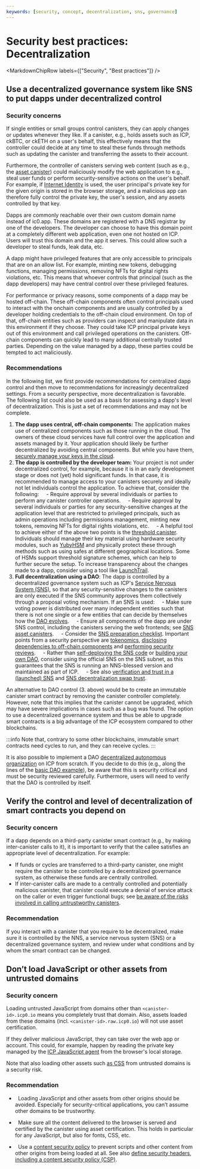 ```yaml
---
keywords: [security, concept, decentralization, sns, governance]
---
```



# Security best practices: Decentralization

<MarkdownChipRow labels={["Security", "Best practices"]} />

## Use a decentralized governance system like SNS to put dapps under decentralized control

### Security concerns

If single entities or small groups control canisters, they can apply changes or updates whenever they like. If a canister, e.g., holds assets such as ICP, ckBTC, or ckETH on a user's behalf, this effectively means that the controller could decide at any time to steal these funds through methods such as updating the canister and transferring the assets to their account.

Furthermore, the controller of canisters serving web content (such as e.g., the [asset canister](/docs/current/references/asset-canister)) could maliciously modify the web application to e.g., steal user funds or perform security-sensitive actions on the user's behalf. For example, if [Internet Identity](/docs/current/building-dapps/using-network-features/authentication/overview) is used, the user principal's private key for the given origin is stored in the browser storage, and a malicious app can therefore fully control the private key, the user's session, and any assets controlled by that key.

Dapps are commonly reachable over their own custom domain name instead of ic0.app. These domains are registered with a DNS registrar by one of the developers. The developer can choose to have this domain point at a completely different web application, even one not hosted on ICP. Users will trust this domain and the app it serves. This could allow such a developer to steal funds, leak data, etc.

A dapp might have privileged features that are only accessible to principals that are on an allow list. For example, minting new tokens, debugging functions, managing permissions, removing NFTs for digital rights violations, etc. This means that whoever controls that principal (such as the dapp developers) may have central control over these privileged features.

For performance or privacy reasons, some components of a dapp may be hosted off-chain. These off-chain components often control principals used to interact with the onchain components and are usually controlled by a developer holding credentials to the off-chain cloud environment. On top of that, off-chain entities such as providers can inspect and manipulate data in this environment if they choose. They could take ICP principal private keys out of this environment and call privileged operations on the canisters. Off-chain components can quickly lead to many additional centrally trusted parties. Depending on the value managed by a dapp, these parties could be tempted to act maliciously.

### Recommendations

In the following list, we first provide recommendations for centralized dapp control and then move to recommendations for increasingly decentralized settings. From a security perspective, more decentralization is favorable. The following list could also be used as a basis for assessing a dapp's level of decentralization. This is just a set of recommendations and may not be complete.
1. **The dapp uses central, off-chain components:** The application makes use of centralized components such as those running in the cloud. The owners of these cloud services have full control over the application and assets managed by it. Your application should likely be further decentralized by avoiding central components. But while you have them, [securely manage your keys in the cloud](https://cloudsecurityalliance.org/research/topics/cloud-key-management/).
2. **The dapp is controlled by the developer team:** Your project is not under decentralized control, for example, because it is in an early development stage or does not (yet) hold significant funds. In that case, it is recommended to manage access to your canisters securely and ideally not let individuals control the application. To achieve that, consider the following:
    - Require approval by several individuals or parties to perform any canister controller operations.
    - Require approval by several individuals or parties for any security-sensitive changes at the application level that are restricted to privileged principals, such as admin operations including permissions management, minting new tokens, removing NFTs for digital rights violations, etc.
    - A helpful tool to achieve either of the above two points is the [threshold canister](https://github.com/dfinity/threshold). Individuals should manage their key material using hardware security modules, such as [YubyHSM](https://www.yubico.com/ch/store/yubihsm-2-series/) and physically protect these through methods such as using safes at different geographical locations. Some of HSMs support threshold signature schemes, which can help to further secure the setup. To increase transparency about the changes made to a dapp, consider using a tool like [LaunchTrail](https://github.com/spinner-cash/launchtrail).
3. **Full decentralization using a DAO**: The dapp is controlled by a decentralized governance system such as ICP's [Service Nervous System (SNS)](/docs/current/building-dapps/governing-dapps/overview), so that any security-sensitive changes to the canisters are only executed if the SNS community approves them collectively through a proposal voting mechanism. If an SNS is used:
    - Make sure voting power is distributed over many independent entities such that there is not one single or a few entities that can decide by themselves how the [DAO evolves](/docs/current/building-dapps/governing-dapps/tokenomics/tokenomics-intro#voting-power-and-decentralization).
    - Ensure all components of the dapp are under SNS control, including the canisters serving the web frontends; see [SNS asset canisters](/docs/current/building-dapps/governing-dapps/managing/sns-asset-canister).
    - Consider the [SNS preparation checklist](/docs/current/building-dapps/governing-dapps/tokenomics/sns-checklist). Important points from a security perspective are [tokenomics](/docs/current/building-dapps/governing-dapps/tokenomics/sns-checklist#11-tokenomics-specification), [disclosing dependencies to off-chain components](/docs/current/building-dapps/governing-dapps/tokenomics/sns-checklist#13-disclosure-of-dependencies) and [performing security reviews](/docs/current/building-dapps/governing-dapps/tokenomics/sns-checklist#21-security-review).
    - Rather than [self-deploying the SNS code](/docs/current/building-dapps/governing-dapps/overview#self-deploy-the-sns-code) or [building your own DAO](/docs/current/building-dapps/governing-dapps/overview#build-your-own-dao--use-other-dao-frameworks), consider using the official SNS on the SNS subnet, as this guarantees that the SNS is running an NNS-blessed version and maintained as part of ICP.
    - See also [verification and trust in a (launched) SNS](https://wiki.internetcomputer.org/wiki/Verification_and_trust_in_a_(launched)_SNS) and [SNS decentralization swap trust](https://wiki.internetcomputer.org/wiki/SNS_decentralization_swap_trust).

An alternative to DAO control (3. above) would be to create an immutable canister smart contract by removing the canister controller completely. However, note that this implies that the canister cannot be upgraded, which may have severe implications in cases such as a bug was found. The option to use a decentralized governance system and thus be able to upgrade smart contracts is a big advantage of the ICP ecosystem compared to other blockchains.

:::info
Note that, contrary to some other blockchains, immutable smart contracts need cycles to run, and they can receive cycles.
:::

It is also possible to implement a DAO [decentralized autonomous organization](https://en.wikipedia.org/wiki/Decentralized_autonomous_organization) on ICP from scratch. If you decide to do this (e.g., along the lines of the [basic DAO example](/docs/current/references/samples/rust/basic_dao/)), be aware that this is security critical and must be security reviewed carefully. Furthermore, users will need to verify that the DAO is controlled by itself.

## Verify the control and level of decentralization of smart contracts you depend on

### Security concern

If a dapp depends on a third-party canister smart contract (e.g., by making inter-canister calls to it), it is important to verify that the callee satisfies an appropriate level of decentralization. For example:
* If funds or cycles are transferred to a third-party canister, one might require the canister to be controlled by a decentralized governance system, as otherwise these funds are centrally controlled.
* If inter-canister calls are made to a centrally controlled and potentially malicious canister, that canister could execute a denial of service attack on the caller or even trigger functional bugs; see [be aware of the risks involved in calling untrustworthy canisters](/docs/current/developer-education/security/inter-canister-calls#be-aware-of-the-risks-involved-in-calling-untrustworthy-canisters).

### Recommendation

If you interact with a canister that you require to be decentralized, make sure it is controlled by the NNS, a service nervous system (SNS) or a decentralized governance system, and review under what conditions and by whom the smart contract can be changed.

## Don’t load JavaScript or other assets from untrusted domains

### Security concern

Loading untrusted JavaScript from domains other than `<canister-id>.icp0.io` means you completely trust that domain. Also, assets loaded from these domains (incl. `<canister-id>.raw.icp0.io`) will not use asset certification.

If they deliver malicious JavaScript, they can take over the web app or account. This could, for example, happen by reading the private key managed by the [ICP JavaScript agent](https://www.npmjs.com/package/@dfinity/agent) from the browser's local storage.

Note that also loading other assets such [as CSS](https://xsleaks.dev/docs/attacks/css-injection/) from untrusted domains is a security risk.

### Recommendation

-   Loading JavaScript and other assets from other origins should be avoided. Especially for security-critical applications, you can’t assume other domains to be trustworthy.

-   Make sure all the content delivered to the browser is served and certified by the canister using asset certification. This holds in particular for any JavaScript, but also for fonts, CSS, etc.

-   Use a [content security policy](https://developer.mozilla.org/en-US/docs/Web/HTTP/CSP) to prevent scripts and other content from other origins from being loaded at all. See also [define security headers, including a content security policy (CSP)](/docs/current/developer-education/security/resources#web-security).